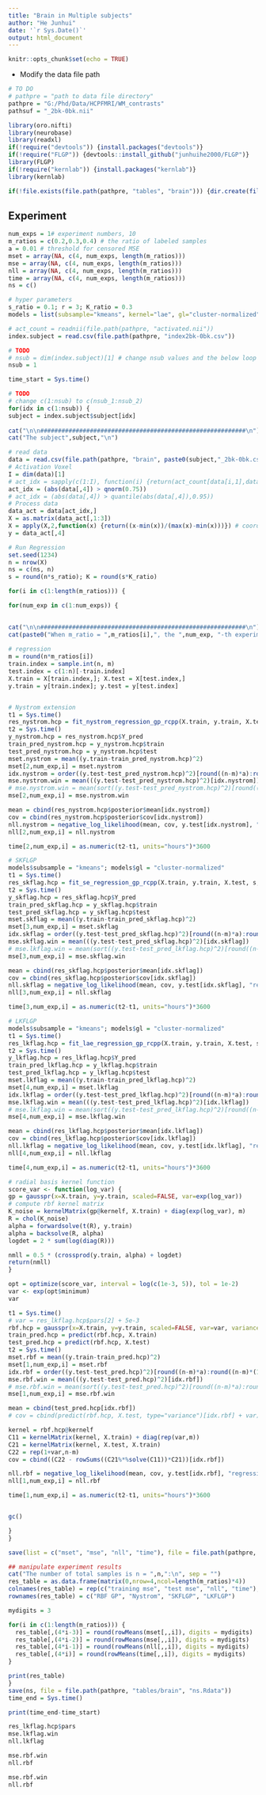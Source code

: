 ```yaml
---
title: "Brain in Multiple subjects"
author: "He Junhui"
date: '`r Sys.Date()`'
output: html_document
---
```


```r
knitr::opts_chunk$set(echo = TRUE)
```

+ Modify the data file path
```r
# TO DO
# pathpre = "path to data file directory"
pathpre = "G:/Phd/Data/HCPFMRI/WM_contrasts"
pathsuf = "_2bk-0bk.nii"
```


```r
library(oro.nifti)
library(neurobase)
library(readxl)
if(!require("devtools")) {install.packages("devtools")}
if(!require("FLGP")) {devtools::install_github("junhuihe2000/FLGP")}
library(FLGP)
if(!require("kernlab")) {install.packages("kernlab")}
library(kernlab)
```

```r
if(!file.exists(file.path(pathpre, "tables", "brain"))) {dir.create(file.path(pathpre, "tables", "brain"))}
```


## Experiment

```r
num_exps = 1# experiment numbers, 10
m_ratios = c(0.2,0.3,0.4) # the ratio of labeled samples
a = 0.01 # threshold for censored MSE
mset = array(NA, c(4, num_exps, length(m_ratios)))
mse = array(NA, c(4, num_exps, length(m_ratios)))
nll = array(NA, c(4, num_exps, length(m_ratios)))
time = array(NA, c(4, num_exps, length(m_ratios)))
ns = c()
```

```r
# hyper parameters
s_ratio = 0.1; r = 3; K_ratio = 0.3
models = list(subsample="kmeans", kernel="lae", gl="cluster-normalized", root=TRUE)
```

```r
# act_count = readnii(file.path(pathpre, "activated.nii"))
index.subject = read.csv(file.path(pathpre, "index2bk-0bk.csv"))
```

```r
# TODO
# nsub = dim(index.subject)[1] # change nsub values and the below loop to submit multiple tasks
nsub = 1
```

```r
time_start = Sys.time()

# TODO
# change c(1:nsub) to c(nsub_1:nsub_2)
for(idx in c(1:nsub)) {
subject = index.subject$subject[idx]
  
cat("\n\n##########################################################\n")  
cat("The subject",subject,"\n")

# read data
data = read.csv(file.path(pathpre, "brain", paste0(subject,"_2bk-0bk.csv")))
# Activation Voxel
I = dim(data)[1]
# act_idx = sapply(c(1:I), function(i) {return(act_count[data[i,1],data[i,2],data[i,3]]>=2)})
act_idx = (abs(data[,4]) > qnorm(0.75))
# act_idx = (abs(data[,4]) > quantile(abs(data[,4]),0.95))
# Process data
data_act = data[act_idx,]
X = as.matrix(data_act[,1:3])
X = apply(X,2,function(x) {return((x-min(x))/(max(x)-min(x)))}) # coordinate transform
y = data_act[,4]

# Run Regression
set.seed(1234)
n = nrow(X)
ns = c(ns, n)
s = round(n*s_ratio); K = round(s*K_ratio)

for(i in c(1:length(m_ratios))) {

for(num_exp in c(1:num_exps)) {
  

cat("\n\n##########################################################\n")  
cat(paste0("When m_ratio = ",m_ratios[i],", the ",num_exp, "-th experiment:\n\n"))
  
# regression
m = round(n*m_ratios[i])
train.index = sample.int(n, m)
test.index = c(1:n)[-train.index]
X.train = X[train.index,]; X.test = X[test.index,]
y.train = y[train.index]; y.test = y[test.index]


# Nystrom extension
t1 = Sys.time()
res_nystrom.hcp = fit_nystrom_regression_gp_rcpp(X.train, y.train, X.test, s, K, sigma = 5e-3)
t2 = Sys.time()
y_nystrom.hcp = res_nystrom.hcp$Y_pred
train_pred_nystrom.hcp = y_nystrom.hcp$train
test_pred_nystrom.hcp = y_nystrom.hcp$test
mset.nystrom = mean((y.train-train_pred_nystrom.hcp)^2)
mset[2,num_exp,i] = mset.nystrom
idx.nystrom = order((y.test-test_pred_nystrom.hcp)^2)[round((n-m)*a):round((n-m)*(1-a))]
mse.nystrom.win = mean(((y.test-test_pred_nystrom.hcp)^2)[idx.nystrom])
# mse.nystrom.win = mean(sort((y.test-test_pred_nystrom.hcp)^2)[round((n-m)*a):round((n-m)*(1-a))])
mse[2,num_exp,i] = mse.nystrom.win

mean = cbind(res_nystrom.hcp$posterior$mean[idx.nystrom])
cov = cbind(res_nystrom.hcp$posterior$cov[idx.nystrom])
nll.nystrom = negative_log_likelihood(mean, cov, y.test[idx.nystrom], "regression")
nll[2,num_exp,i] = nll.nystrom

time[2,num_exp,i] = as.numeric(t2-t1, units="hours")*3600

# SKFLGP
models$subsample = "kmeans"; models$gl = "cluster-normalized"
t1 = Sys.time()
res_skflag.hcp = fit_se_regression_gp_rcpp(X.train, y.train, X.test, s, r, K, models = models, sigma = 5e-3)
t2 = Sys.time()
y_skflag.hcp = res_skflag.hcp$Y_pred
train_pred_skflag.hcp = y_skflag.hcp$train
test_pred_skflag.hcp = y_skflag.hcp$test
mset.skflag = mean((y.train-train_pred_skflag.hcp)^2)
mset[3,num_exp,i] = mset.skflag
idx.skflag = order((y.test-test_pred_skflag.hcp)^2)[round((n-m)*a):round((n-m)*(1-a))]
mse.skflag.win = mean(((y.test-test_pred_skflag.hcp)^2)[idx.skflag])
# mse.lkflag.win = mean(sort((y.test-test_pred_lkflag.hcp)^2)[round((n-m)*a):round((n-m)*(1-a))])
mse[3,num_exp,i] = mse.skflag.win

mean = cbind(res_skflag.hcp$posterior$mean[idx.skflag])
cov = cbind(res_skflag.hcp$posterior$cov[idx.skflag])
nll.skflag = negative_log_likelihood(mean, cov, y.test[idx.skflag], "regression")
nll[3,num_exp,i] = nll.skflag

time[3,num_exp,i] = as.numeric(t2-t1, units="hours")*3600

# LKFLGP
models$subsample = "kmeans"; models$gl = "cluster-normalized"
t1 = Sys.time()
res_lkflag.hcp = fit_lae_regression_gp_rcpp(X.train, y.train, X.test, s, r, K, models = models, sigma = 5e-3)
t2 = Sys.time()
y_lkflag.hcp = res_lkflag.hcp$Y_pred
train_pred_lkflag.hcp = y_lkflag.hcp$train
test_pred_lkflag.hcp = y_lkflag.hcp$test
mset.lkflag = mean((y.train-train_pred_lkflag.hcp)^2)
mset[4,num_exp,i] = mset.lkflag
idx.lkflag = order((y.test-test_pred_lkflag.hcp)^2)[round((n-m)*a):round((n-m)*(1-a))]
mse.lkflag.win = mean(((y.test-test_pred_lkflag.hcp)^2)[idx.lkflag])
# mse.lkflag.win = mean(sort((y.test-test_pred_lkflag.hcp)^2)[round((n-m)*a):round((n-m)*(1-a))])
mse[4,num_exp,i] = mse.lkflag.win

mean = cbind(res_lkflag.hcp$posterior$mean[idx.lkflag])
cov = cbind(res_lkflag.hcp$posterior$cov[idx.lkflag])
nll.lkflag = negative_log_likelihood(mean, cov, y.test[idx.lkflag], "regression")
nll[4,num_exp,i] = nll.lkflag

time[4,num_exp,i] = as.numeric(t2-t1, units="hours")*3600

# radial basis kernel function
score_var <- function(log_var) {
gp = gausspr(x=X.train, y=y.train, scaled=FALSE, var=exp(log_var))
# compute rbf kernel matrix
K_noise = kernelMatrix(gp@kernelf, X.train) + diag(exp(log_var), m)
R = chol(K_noise)
alpha = forwardsolve(t(R), y.train)
alpha = backsolve(R, alpha)
logdet = 2 * sum(log(diag(R)))

nmll = 0.5 * (crossprod(y.train, alpha) + logdet)
return(nmll)
}

opt = optimize(score_var, interval = log(c(1e-3, 5)), tol = 1e-2)
var <- exp(opt$minimum)
var

t1 = Sys.time()
# var = res_lkflag.hcp$pars[2] + 5e-3
rbf.hcp = gausspr(x=X.train, y=y.train, scaled=FALSE, var=var, variance.model=TRUE)
train_pred.hcp = predict(rbf.hcp, X.train)
test_pred.hcp = predict(rbf.hcp, X.test)
t2 = Sys.time()
mset.rbf = mean((y.train-train_pred.hcp)^2)
mset[1,num_exp,i] = mset.rbf
idx.rbf = order((y.test-test_pred.hcp)^2)[round((n-m)*a):round((n-m)*(1-a))]
mse.rbf.win = mean(((y.test-test_pred.hcp)^2)[idx.rbf])
# mse.rbf.win = mean(sort((y.test-test_pred.hcp)^2)[round((n-m)*a):round((n-m)*(1-a))])
mse[1,num_exp,i] = mse.rbf.win

mean = cbind(test_pred.hcp[idx.rbf])
# cov = cbind(predict(rbf.hcp, X.test, type="variance")[idx.rbf] + var)

kernel = rbf.hcp@kernelf
C11 = kernelMatrix(kernel, X.train) + diag(rep(var,m))
C21 = kernelMatrix(kernel, X.test, X.train)
C22 = rep(1+var,n-m)
cov = cbind((C22 - rowSums((C21%*%solve(C11))*C21))[idx.rbf])

nll.rbf = negative_log_likelihood(mean, cov, y.test[idx.rbf], "regression")
nll[1,num_exp,i] = nll.rbf

time[1,num_exp,i] = as.numeric(t2-t1, units="hours")*3600


gc()

}
}

save(list = c("mset", "mse", "nll", "time"), file = file.path(pathpre, "tables/brain", paste0(subject,".Rdata")))

## manipulate experiment results
cat("The number of total samples is n = ",n,":\n", sep = "")
res_table = as.data.frame(matrix(0,nrow=4,ncol=length(m_ratios)*4))
colnames(res_table) = rep(c("training mse", "test mse", "nll", "time"), length(m_ratios))
rownames(res_table) = c("RBF GP", "Nystrom", "SKFLGP", "LKFLGP")

mydigits = 3

for(i in c(1:length(m_ratios))) {
  res_table[,(4*i-3)] = round(rowMeans(mset[,,i]), digits = mydigits)
  res_table[,(4*i-2)] = round(rowMeans(mse[,,i]), digits = mydigits)
  res_table[,(4*i-1)] = round(rowMeans(nll[,,i]), digits = mydigits)
  res_table[,(4*i)] = round(rowMeans(time[,,i]), digits = mydigits)
}

print(res_table)
}
save(ns, file = file.path(pathpre, "tables/brain", "ns.Rdata"))
time_end = Sys.time()
```

```r
print(time_end-time_start)
```

```r
res_lkflag.hcp$pars
mse.lkflag.win
nll.lkflag
```

```r
mse.rbf.win
nll.rbf
```

```r
mse.rbf.win
nll.rbf
```
